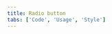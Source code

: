 ```yaml
---
title: Radio button
tabs: ['Code', 'Usage', 'Style']
---
```


<ComponentCode
    name="Radio button"
    component="radio-button"
    variation="radio-button"
    experimental
    hasReactVersion
    >
</ComponentCode>
<ComponentDocs component="radio-button" experimental></ComponentDocs>
